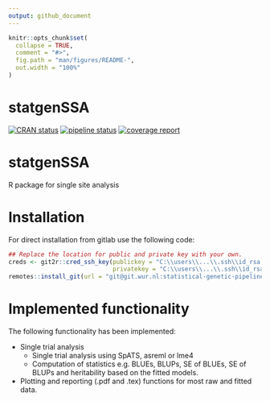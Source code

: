 ```yaml
---
output: github_document
---
```


<!-- README.md is generated from README.Rmd. Please edit that file -->

```r
knitr::opts_chunk$set(
  collapse = TRUE,
  comment = "#>",
  fig.path = "man/figures/README-",
  out.width = "100%"
)
```
# statgenSSA

<!-- badges: start -->
[![CRAN status](https://www.r-pkg.org/badges/version/statgenSSA)](https://cran.r-project.org/package=statgenSSA)
[![pipeline status](https://git.wur.nl/statistical-genetic-pipeline/statgenSSA/badges/master/pipeline.svg)](https://git.wur.nl/statistical-genetic-pipeline/statgenSSA/commits/master)
[![coverage report](https://git.wur.nl/statistical-genetic-pipeline/statgenSSA/badges/master/coverage.svg)](https://git.wur.nl/statistical-genetic-pipeline/statgenSSA/commits/master)
<!-- badges: end -->

# statgenSSA

R package for single site analysis

# Installation

For direct installation from gitlab use the following code:

```r
## Replace the location for public and private key with your own.
creds <- git2r::cred_ssh_key(publickey = "C:\\users\\...\\.ssh\\id_rsa.pub",
                             privatekey = "C:\\users\\...\\.ssh\\id_rsa")
remotes::install_git(url = "git@git.wur.nl:statistical-genetic-pipeline/statgenSSA.git", credentials = creds)

```

# Implemented functionality

The following functionality has been implemented:

* Single trial analysis
    * Single trial analysis using SpATS, asreml or lme4
    * Computation of statistics e.g. BLUEs, BLUPs, SE of BLUEs, SE of BLUPs and heritability based on the fitted models.

* Plotting and reporting (.pdf and .tex) functions for most raw and fitted data.
